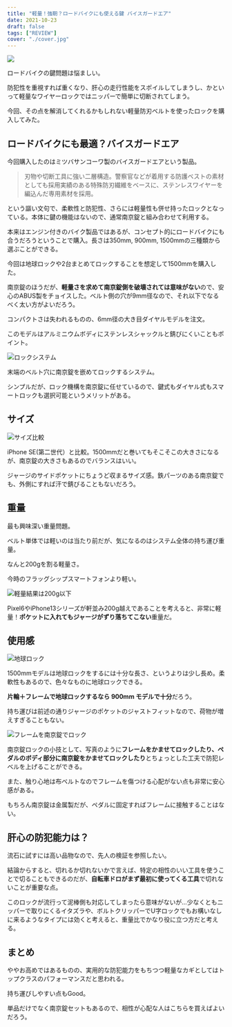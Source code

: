 ```yaml
---
title: "軽量！強靭？ロードバイクにも使える鍵 バイスガードエア"
date: 2021-10-23
draft: false
tags: ["REVIEW"]
cover: "./cover.jpg"
---
```


![ ](./cover.jpg)

ロードバイクの鍵問題は悩ましい。

防犯性を重視すれば重くなり、肝心の走行性能をスポイルしてしまうし、かといって軽量なワイヤーロックではニッパーで簡単に切断されてしまう。

今回、その点を解消してくれるかもしれない軽量防刃ベルトを使ったロックを購入してみた。

## ロードバイクにも最適？バイスガードエア

今回購入したのはミツバサンコーワ製のバイスガードエアという製品。

<Amzn asin="B097XQT8N2">

> 刃物や切断工具に強い二層構造。警察官などが着用する防護ベストの素材としても採用実績のある特殊防刃繊維をベースに、ステンレスワイヤーを編込んだ専用素材を採用。

という謳い文句で、柔軟性と防犯性、さらには軽量性も併せ持ったロックとなっている。本体に鍵の機能はないので、通常南京錠と組み合わせて利用する。

本来はエンジン付きのバイク製品ではあるが、コンセプト的にロードバイクにも合うだろうということで購入。長さは350mm, 900mm, 1500mmの三種類から選ぶことができる。

今回は地球ロックや2台まとめてロックすることを想定して1500mmを購入した。

南京錠のほうだが、**軽量さを求めて南京錠側を破壊されては意味がない**ので、安心のABUS製をチョイスした。ベルト側の穴が9mm径なので、それ以下でなるべく太い方がよいだろう。

<Amzn asin="B00ME90XUM">

コンパクトさは失われるものの、6mm径の大き目ダイヤルモデルを注文。

このモデルはアルミニウムボディにステンレスシャックルと錆びにくいこともポイント。

![ロックシステム](./locking.jpg)

末端のベルト穴に南京錠を嵌めてロックするシステム。

シンプルだが、ロック機構を南京錠に任せているので、鍵式もダイヤル式もスマートロックも選択可能というメリットがある。

## サイズ

![サイズ比較](./size.jpg)

iPhone SE(第二世代）と比較。1500mmだと巻いてもそこそこの大きさになるが、南京錠の大きさもあるのでバランスはいい。

ジャージのサイドポケットにちょうど収まるサイズ感。鉄パーツのある南京錠でも、外側にすれば汗で錆びることもないだろう。

## 重量

最も興味深い重量問題。

ベルト単体では軽いのは当たり前だが、気になるのはシステム全体の持ち運び重量。

なんと200gを割る軽量さ。

今時のフラッグシップスマートフォンより軽い。

![軽量結果は200g以下](./weight.jpg)

Pixel6やiPhone13シリーズが軒並み200g越えであることを考えると、非常に軽量！**ポケットに入れてもジャージがずり落ちてこない**重量だ。

## 使用感

![地球ロック](./earth_lock.jpg)

1500mmモデルは地球ロックをするには十分な長さ、というよりは少し長め。柔軟性もあるので、色々なものに地球ロックできる。

**片輪＋フレームで地球ロックするなら 900mm モデルで十分**だろう。

持ち運びは前述の通りジャージのポケットのジャストフィットなので、荷物が増えすぎることもない。

![フレームを南京錠でロック](./stay_locking.jpg)

南京錠ロックの小技として、写真のように**フレームをかませてロックしたり、ペダルのボディ部分に南京錠をかませてロックしたり**とちょっとした工夫で防犯レベルを上げることができる。

また、触り心地は布ベルトなのでフレームを傷つける心配がない点も非常に安心感がある。

もちろん南京錠は金属製だが、ペダルに固定すればフレームに接触することはない。

## 肝心の防犯能力は？

流石に試すには高い品物なので、先人の検証を参照したい。

<LinkBox url="http://blog.livedoor.jp/wason/archives/20210917_cyclespice_viceguardair.html" />

結論からすると、切れるか切れないかで言えば、特定の相性のいい工具を使うことで切ることもできるのだが、**自転車ドロがまず最初に使ってくる工具**で切れないことが重要な点。

このロックが流行って泥棒側も対応してしまったら意味がないが…少なくともニッパーで取りにくるイタズラや、ボルトクリッパーでU字ロックでもお構いなしに来るようなタイプには効くと考えると、重量比でかなり役に立つ方だと考える。

## まとめ

ややお高めではあるものの、実用的な防犯能力をもちつつ軽量なカギとしてはトップクラスのパフォーマンスだと思われる。

持ち運びしやすい点もGood。

単品だけでなく南京錠セットもあるので、相性が心配な人はこちらを買えばよいだろう。

<Amzn asin="B097XQPZXQ">
